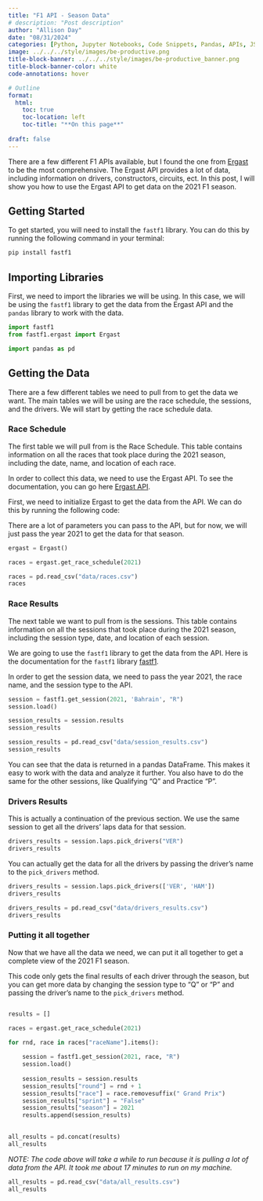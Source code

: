 ```yaml
---
title: "F1 API - Season Data"
# description: "Post description"
author: "Allison Day"
date: "08/31/2024"
categories: [Python, Jupyter Notebooks, Code Snippets, Pandas, APIs, JSON]
image: ../../../style/images/be-productive.png
title-block-banner: ../../../style/images/be-productive_banner.png
title-block-banner-color: white
code-annotations: hover

# Outline
format: 
  html: 
    toc: true 
    toc-location: left 
    toc-title: "**On this page**" 
    
draft: false
---
```


There are a few different F1 APIs available, but I found the one from [Ergast](http://ergast.com/mrd/) to be the most comprehensive. The Ergast API provides a lot of data, including information on drivers, constructors, circuits, ect. In this post, I will show you how to use the Ergast API to get data on the 2021 F1 season.

## Getting Started

To get started, you will need to install the `fastf1` library. You can do this by running the following command in your terminal:

```bash
pip install fastf1
```

## Importing Libraries

First, we need to import the libraries we will be using. In this case, we will be using the `fastf1` library to get the data from the Ergast API and the `pandas` library to work with the data.


```python
import fastf1
from fastf1.ergast import Ergast

import pandas as pd
```

## Getting the Data

There are a few different tables we need to pull from to get the data we want. The main tables we will be using are the race schedule, the sessions, and the drivers. We will start by getting the race schedule data.


### Race Schedule

The first table we will pull from is the Race Schedule. This table contains information on all the races that took place during the 2021 season, including the date, name, and location of each race.

In order to collect this data, we need to use the Ergast API. To see the documentation, you can go here [Ergast API](https://docs.fastf1.dev/ergast.html).

First, we need to initialize Ergast to get the data from the API. We can do this by running the following code:

There are a lot of parameters you can pass to the API, but for now, we will just pass the year 2021 to get the data for that season.

```python
ergast = Ergast()

races = ergast.get_race_schedule(2021)
```


```python

races = pd.read_csv("data/races.csv")
races

```


### Race Results

The next table we want to pull from is the sessions. This table contains information on all the sessions that took place during the 2021 season, including the session type, date, and location of each session.

We are going to use the `fastf1` library to get the data from the API. Here is the documentation for the `fastf1` library [fastf1](https://docs.fastf1.dev/core.html#api-reference).

In order to get the session data, we need to pass the year 2021, the race name, and the session type to the API.

```python
session = fastf1.get_session(2021, 'Bahrain', "R")
session.load()

session_results = session.results
session_results
```

```python

session_results = pd.read_csv("data/session_results.csv")
session_results

```

You can see that the data is returned in a pandas DataFrame. This makes it easy to work with the data and analyze it further.
You also have to do the same for the other sessions, like Qualifying "Q" and Practice  "P".


### Drivers Results

This is actually a continuation of the previous section. We use the same session to get all the drivers' laps data for that session. 

```python
drivers_results = session.laps.pick_drivers("VER")
drivers_results
```

You can actually get the data for all the drivers by passing the driver's name to the `pick_drivers` method.

```python
drivers_results = session.laps.pick_drivers(['VER', 'HAM'])
drivers_results
```

```python

drivers_results = pd.read_csv("data/drivers_results.csv")
drivers_results

```


### Putting it all together

Now that we have all the data we need, we can put it all together to get a complete view of the 2021 F1 season.

This code only gets the final results of each driver through the season, but you can get more data by changing the session type to "Q" or "P" and passing the driver's name to the `pick_drivers` method.

```python

results = []

races = ergast.get_race_schedule(2021)

for rnd, race in races["raceName"].items():
    
    session = fastf1.get_session(2021, race, "R")
    session.load()
    
    session_results = session.results
    session_results["round"] = rnd + 1
    session_results["race"] = race.removesuffix(" Grand Prix")
    session_results["sprint"] = "False"
    session_results["season"] = 2021
    results.append(session_results)
        

all_results = pd.concat(results)
all_results

```
*NOTE: The code above will take a while to run because it is pulling a lot of data from the API. It took me about 17 minutes to run on my machine.*

```python

all_results = pd.read_csv("data/all_results.csv")
all_results
```